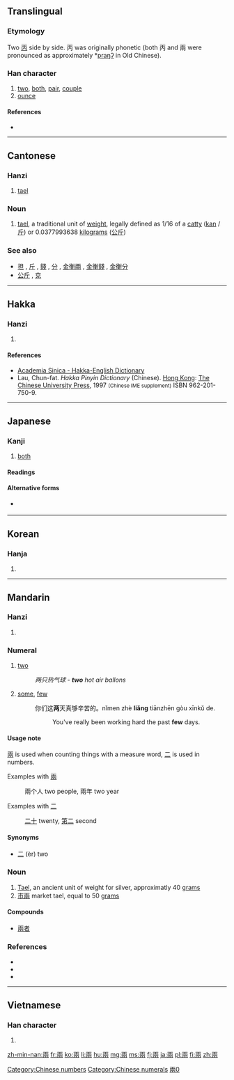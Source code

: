 {{also|両|两}}
==Translingual==
{{stroke order|type=animate}}

===Etymology===
Two [[丙]] side by side. 丙 was originally phonetic (both 丙 and 兩 were pronounced as approximately *[[w:International Phonetic Alphabet|praŋʔ]] in Old Chinese).

===Han character===
{{Han char|rn=11|rad=入|as=06|sn=8|four=1022<sub>7</sub>|canj=一中月人 (MLBO)|ids=}}

# [[two]], [[both]], [[pair]], [[couple]]
# [[ounce]]

====References====
* {{Han ref|kx=0126.130|dkj=01436|dj=0272.110|hdz=10024.020|uh=5169|ud=20841|bh=A8E2|bd=43234}}

[[Category:Chinese numbers]]
[[Category:Chinese numerals]]

----

==Cantonese==

===Hanzi===
{{yue-hanzi|jyut=[[loeng5]]|y=leung5|sim=两}}

# [[tael]]

===Noun===
{{yue-noun|t|jyut=loeng5|sim=两|rs=入06}}

# {{context|Hong Kong|lang=yue}} [[tael]], a traditional unit of [[weight]], legally defined as 1/16 of a [[catty]] ([[kan]] / [[斤]]) or 0.0377993638 [[kilogram]]s ([[公斤]])

===See also===
* [[担]] , [[斤]] , [[錢]] , [[分]] , [[金衡兩]] , [[金衡錢]] , [[金衡分]]
* [[公斤]] , [[克]]

----

==Hakka==

===Hanzi===
{{hak-hanzi|poj=[[liong]] (liong<sup>1</sup>), [[líong]] (liong<sup>2</sup>)|gd=|hpy=liong1, liong3}}

# {{defn|lang=hak|sort=入06}}

====References====
*[http://minhakka.ling.sinica.edu.tw/bkg/hakyin/search.php?DETAIL=1&LIMIT=id=21318&dbname=su_tian_1&graph=2 Academia Sinica - Hakka-English Dictionary]
*Lau, Chun-fat. ''Hakka Pinyin Dictionary'' (Chinese). [[Hong Kong]]: [[w:Chinese University of Hong Kong|The Chinese University Press]], 1997 <small>(Chinese IME supplement)</small> ISBN 962-201-750-9.

----

==Japanese==

===Kanji===
{{ja-kanji|grade=uc|rs=入06|style=ky|shin=両}}

# [[both]]

====Readings====
{{ja-readings
|on=[[りょう]] (ryō)
|kun=[[ふたつ]] (futatsu)
}}

====Alternative forms====
* {{l|ja|两}} {{qualifier|also kyūjitai}}

----

==Korean==

===Hanja===
{{ko-hanja|hangeul=량|rv=ryang|mr=ryang}}

# {{defn|lang=ko|sort=入06}}

----

==Mandarin==

===Hanzi===
{{cmn-hanzi|sim=两|pin=[[liǎng]] ([[liang3]])|wg=liang<sup>3</sup>}}

# {{defn|lang=cmn|sort=入06}}

===Numeral===
{{cmn-car-num|t|pin=liǎng|pint=liang3|sim=两|rs=入06}}

# [[two]]
#:''两只热气球 - '''two''' hot air ballons''
# [[some]], [[few]]
#: 你们这'''两'''天真够辛苦的。nǐmen zhè '''liǎng''' tiānzhēn gòu xīnkǔ de.
#:: You've really been working hard the past '''few''' days.

====Usage note====

[[兩]] is used when counting things with a measure word, [[二]] is used in numbers. 

Examples with [[兩]]
: 兩个人 two people, 兩年 two year

Examples with [[二]]
: [[二十]] twenty, [[第二]] second

====Synonyms====
* [[二]] (èr) two

===Noun===
{{cmn-noun|t|pin=liǎng|pint=liang3|sim=两|rs=入06}}

# [[w:Tael|Tael]], an ancient unit of weight for silver, approximatly 40 [[grams]]
# [[市兩]] market tael, equal to 50 [[grams]]

====Compounds====
* [[兩者]]

===References===
* {{cite web
| url = http://www.mdbg.net/chindict/chindict.php?page=worddict&wdrst=0&wdqb=兩
| title = 兩
| work = MDBG English to Chinese dictionary ( Based on CC-CEDICT )
| language = Mandarin/English
| accessdate = 2014-03-21}}
* {{cite web
| url = http://resources.allsetlearning.com/chinese/grammar/%22Er%22_and_%22liang%22
| title =  "Er" and "liang"
| work = Chinese Grammar Wiki
| language = Mandarin/English
| accessdate = 2014-03-21}}
* {{cite web
| url = http://www.jukuu.com/index.php
| title = Jukuu
| work = Jukuu
| language = Mandarin/English
| accessdate = 2014-03-21}}

[[Category:CJKV characters simplified differently in Japan and China|兩0]]

----

==Vietnamese==

===Han character===
{{vi-hantu|[[lưỡng]], [[lạng]]|rs=入06}}

# {{defn|lang=vi|sort=入06}}

[[zh-min-nan:兩]]
[[fr:兩]]
[[ko:兩]]
[[li:兩]]
[[hu:兩]]
[[mg:兩]]
[[ms:兩]]
[[fj:兩]]
[[ja:兩]]
[[pl:兩]]
[[fi:兩]]
[[zh:兩]]